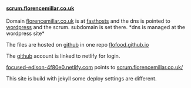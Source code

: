 ==== [[https://scrum.florencemillar.co.uk|scrum.florencemillar.co.uk]] ====

Domain [[https://florencemillar.co.uk|florencemillar.co.uk]] is at [[https://fasthosts.co.uk|fasthosts]] and the dns is pointed to
[[https://florencemillar.co.uk|wordpress]] and the scrum. subdomain is set
there. *dns is managed at the wordpress site*

The files are hosted on [[https://github.com|github]] in one repo
[[https://flofood.github.io|flofood.github.io]]

The [[https://github.com|github]] account is linked to netlify for login.

[[https://focused-edison-4f80e0.netlify.com/|focused-edison-4f80e0.netlify.com]]
points to [[https://scrum.florencemillar.co.uk/|scrum.florencemillar.co.uk/]]

This site is build with jekyll some deploy settings are different.
